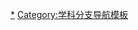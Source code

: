 {{Navbox
| name = 天文學分支
| title = [[天文學]]分支
| state = {{{state|}}}
| bodyclass = hlist
| list1 =
* [[天體生物學]]
* [[天体化学]]
* [[天体测量学]]
* [[天体物理学]]
* [[宇宙化學]]
* [[宇宙学]]
* [[河外天文學]]
* [[銀河系天文學]]
* [[軌道力學]]
* [[物理宇宙学]]
* [[行星地質學]]
* [[行星科學]]
* [[太陽天文學]]
* [[天文學#恆星天文學|恆星天文學]]
}}<noinclude>

[[Category:天文学分支|*]]
[[Category:天文学导航模板| ]]
[[Category:学科分支导航模板]]
</noinclude>